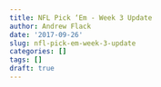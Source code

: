 ```yaml
---
title: NFL Pick ‘Em - Week 3 Update
author: Andrew Flack
date: '2017-09-26'
slug: nfl-pick-em-week-3-update
categories: []
tags: []
draft: true
---
```


